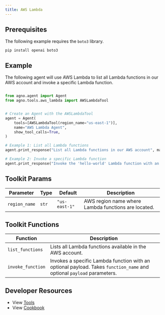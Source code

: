 ```yaml
---
title: AWS Lambda
---
```


## Prerequisites

The following example requires the `boto3` library.

```shell
pip install openai boto3
```

## Example

The following agent will use AWS Lambda to list all Lambda functions in our AWS account and invoke a specific Lambda function.

```python cookbook/agent_concepts/tools/aws_lambda_tools.py

from agno.agent import Agent
from agno.tools.aws_lambda import AWSLambdaTool


# Create an Agent with the AWSLambdaTool
agent = Agent(
    tools=[AWSLambdaTool(region_name="us-east-1")],
    name="AWS Lambda Agent",
    show_tool_calls=True,
)

# Example 1: List all Lambda functions
agent.print_response("List all Lambda functions in our AWS account", markdown=True)

# Example 2: Invoke a specific Lambda function
agent.print_response("Invoke the 'hello-world' Lambda function with an empty payload", markdown=True)
```

## Toolkit Params

| Parameter     | Type  | Default       | Description                                         |
| ------------- | ----- | ------------- | --------------------------------------------------- |
| `region_name` | `str` | `"us-east-1"` | AWS region name where Lambda functions are located. |

## Toolkit Functions

| Function          | Description                                                                                                           |
| ----------------- | --------------------------------------------------------------------------------------------------------------------- |
| `list_functions`  | Lists all Lambda functions available in the AWS account.                                                              |
| `invoke_function` | Invokes a specific Lambda function with an optional payload. Takes `function_name` and optional `payload` parameters. |

## Developer Resources

- View [Tools](https://github.com/phidatahq/agno/blob/main/libs/agno/agno/tools/aws_lambda.py)
- View [Cookbook](https://github.com/phidatahq/agno/blob/main/cookbook/agent_concepts/tools/aws_lambda_tools.py)
